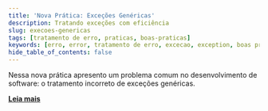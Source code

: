 ```yaml
---
title: 'Nova Prática: Exceções Genéricas'
description: Tratando exceções com eficiência
slug: execoes-genericas
tags: [tratamento de erro, praticas, boas-praticas]
keywords: [erro, error, tratamento de erro, excecao, exception, boas praticas]
hide_table_of_contents: false
---
```


Nessa nova prática apresento um problema comum no desenvolvimento de software: o tratamento incorreto de exceções genéricas.
 
[**Leia mais**](/docs/desenvolvimento_software/tratamento-de-erro/excecoes-genericas)


